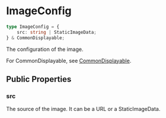 # ImageConfig

```typescript
type ImageConfig = {
    src: string | StaticImageData;
} & CommonDisplayable;
```

The configuration of the image.

For CommonDisplayable, see [CommonDisplayable](./CommonDisplayable).

## Public Properties

### src

The source of the image. It can be a URL or a StaticImageData.
